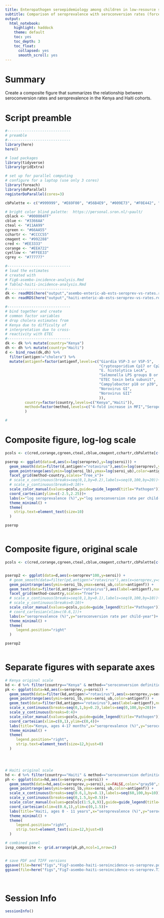 ```yaml
---
title: Enteropathogen seroepidemiology among children in low-resource settings
subtitle: Comparison of seroprevalence with seroconversion rates (force of infection) in Haiti and Kenya, Figure 7
output:
  html_notebook:
    highlight: haddock
    theme: default
    toc: yes
    toc_depth: 3
    toc_float:
      collapsed: yes
      smooth_scroll: yes
---
```


# Summary

Create a composite figure that summarizes the relationship between seroconversion rates and seroprevalence in the Kenya and Haiti cohorts. 

# Script preamble
```r
#-----------------------------
# preamble
#-----------------------------
library(here)
here()

# load packages
library(tidyverse)
library(gridExtra)

# set up for parallel computing
# configure for a laptop (use only 3 cores)
library(foreach)
library(doParallel)
registerDoParallel(cores=3)

cbPalette <- c("#999999", "#E69F00", "#56B4E9", "#009E73", "#F0E442", "#0072B2", "#D55E00", "#CC79A7")

# bright color blind palette:  https://personal.sron.nl/~pault/ 
cblack <- "#000004FF"
cblue <- "#3366AA"
cteal <- "#11AA99"
cgreen <- "#66AA55"
cchartr <- "#CCCC55"
cmagent <- "#992288"
cred <- "#EE3333"
corange <- "#EEA722"
cyellow <- "#FFEE33"
cgrey <- "#777777"

```


```r
#-----------------------------
# load the estimates
# created with 
# Fig6-asembo-incidence-analysis.Rmd
# Table2-haiti-incidence-analysis.Rmd
#-----------------------------
dk <- readRDS(here("output","asembo-enteric-ab-ests-seroprev-vs-rates.rds"))
dh <- readRDS(here("output","haiti-enteric-ab-ests-seroprev-vs-rates.rds"))

#-----------------------------
# bind together and create
# common factor variables
# drop cholera estimates from
# Kenya due to difficulty of 
# interpretation due to cross-
# reactivity with ETEC
#-----------------------------
dk <- dk %>% mutate(country="Kenya")
dh <- dh %>% mutate(country="Haiti")
d <- bind_rows(dk,dh) %>%
  filter(antigen!="cholera") %>%
  mutate(antigenf=factor(antigenf,levels=c("Giardia VSP-3 or VSP-5",
                                           "Cryptosporidium Cp17 or Cp23",
                                           "E. histolytica LecA",
                                           "Salmonella LPS groups B or D",
                                           "ETEC toxin beta subunit",
                                           "Campylobacter p18 or p39",
                                           "Norovirus GI",
                                           "Norovirus GII"
                                           )),
         country=factor(country,levels=c("Kenya","Haiti")),
         method=factor(method,levels=c("4-fold increase in MFI","Seropositivity cutoff"),labels=c("seroconversion definition:\n4-fold increase in IgG","seroconversion definition:\ncrossed seropositivity cutoff"))
         )

# 

```

# Composite figure, log-log scale
```r


pcols <- c(cred,corange,cgreen,cteal,cblue,cmagent,cchartr,cbPalette[c(8,5)])

pserop <- ggplot(data=d,aes(x=log(seroprev),y=log(seroi))) +
  geom_smooth(data=filter(d,antigen!="rotavirus"),aes(x=log(seroprev),y=log(seroi)),se=FALSE,color="gray50",size=0.5,method="glm",alpha=0.5,linetype="dashed")+
  geom_pointrange(aes(ymin=log(seroi_lb),ymax=log(seroi_ub),color=antigenf)) +
  facet_grid(method~country,scales="free_x")+
  # scale_x_continuous(breaks=seq(0,1,by=0.2),labels=seq(0,100,by=20))+
  # scale_y_continuous(breaks=0:10)+
  scale_color_manual(values=pcols,guide=guide_legend(title="Pathogen")) +
  coord_cartesian(ylim=c(-2.5,2.25))+
  labs(x="log seroprevalence (%)",y="log seroconversion rate per child-year")+
  theme_minimal() +
  theme(
    strip.text=element_text(size=10)
  )

pserop



```

# Composite figure, original scale
```r


pcols <- c(cred,corange,cgreen,cteal,cblue,cmagent,cchartr,cbPalette[c(8,5)])


pserop2 <- ggplot(data=d,aes(x=seroprev*100,y=seroi)) +
  # geom_smooth(data=filter(pd,antigen!="rotavirus"),aes(x=seroprev,y=seroi),se=FALSE,color="gray50",size=0.5,method="glm",alpha=0.5,linetype="dashed")+
  geom_pointrange(aes(ymin=seroi_lb,ymax=seroi_ub,color=antigenf)) +
  geom_text(data=filter(d,antigen=="rotavirus"),aes(label=antigenf),nudge_x=15,size=3,color="gray40")+
  facet_grid(method~country,scales="free")+
  # scale_x_continuous(breaks=seq(0,1,by=0.1),labels=seq(0,100,by=10))+
  # scale_y_continuous(breaks=0:10)+
  scale_color_manual(values=pcols,guide=guide_legend(title="Pathogen")) +
  # coord_cartesian(xlim=c(0.6,1))+
  labs(x="seroprevalence (%)",y="seroconversion rate per child-year")+
  theme_minimal() +
  theme(
     legend.position="right"
  )

pserop2



```

# Separate figures with separate axes

```r

# Kenya original scale
kd <- d %>% filter(country=="Kenya" & method=="seroconversion definition:\n4-fold increase in IgG")
pk <- ggplot(data=kd,aes(x=seroprev,y=seroi)) +
  geom_smooth(data=filter(kd,antigen!="rotavirus"),aes(x=seroprev,y=seroi),se=FALSE,color="gray50",size=0.5,method="glm",alpha=0.5,linetype="dashed")+
  geom_pointrange(aes(ymin=seroi_lb,ymax=seroi_ub,color=antigenf)) +
  geom_text(data=filter(kd,antigen=="rotavirus"),aes(label=antigenf),nudge_x=0.11,size=3,color="gray40")+
  scale_x_continuous(breaks=seq(0,1,by=0.2),labels=seq(0,100,by=20))+
  scale_y_continuous(breaks=0:4)+
  scale_color_manual(values=pcols,guide=guide_legend(title="Pathogen")) +
  coord_cartesian(xlim=c(0,1),ylim=c(0,4))+
  labs(title="Kenya, ages 4-17 months",x="seroprevalence (%)",y="seroconversion rate per child-year")+
  theme_minimal() +
  theme(
     legend.position="right",
     strip.text=element_text(size=12,hjust=0)
  )




# Haiti original scale
hd <- d %>% filter(country=="Haiti" & method=="seroconversion definition:\n4-fold increase in IgG")
ph <- ggplot(data=hd,aes(x=seroprev,y=seroi)) +
  geom_smooth(data=hd,aes(x=seroprev,y=seroi),se=FALSE,color="gray50",size=0.5,method="glm",alpha=0.5,linetype="dashed")+
  geom_pointrange(aes(ymin=seroi_lb,ymax=seroi_ub,color=antigenf)) +
  scale_x_continuous(breaks=seq(0.6,1,by=0.1),labels=seq(60,100,by=10))+
  scale_y_continuous(breaks=seq(0,1.5,by=0.5))+
  scale_color_manual(values=pcols[c(1:5,8,9)],guide=guide_legend(title="Pathogen")) +
  coord_cartesian(xlim=c(0.6,1),ylim=c(0,1.5))+
  labs(title="Haiti, ages 0 - 11 years",x="seroprevalence (%)",y="seroconversion rate per child-year")+
  theme_minimal() +
  theme(
     legend.position="right",
     strip.text=element_text(size=12,hjust=0)
  )

# combined panel
ivsp_composite <- grid.arrange(pk,ph,ncol=1,nrow=2)


# save PDF and TIFF versions
ggsave(file=here("figs","Fig7-asembo-haiti-seroincidence-vs-seroprev.pdf"),plot=ivsp_composite,device="pdf",height=8,width=6)
ggsave(file=here("figs","Fig7-asembo-haiti-seroincidence-vs-seroprev.TIFF"),plot=ivsp_composite,device="tiff",height=8,width=6)

  
```

# Session Info
```r
sessionInfo()
```




